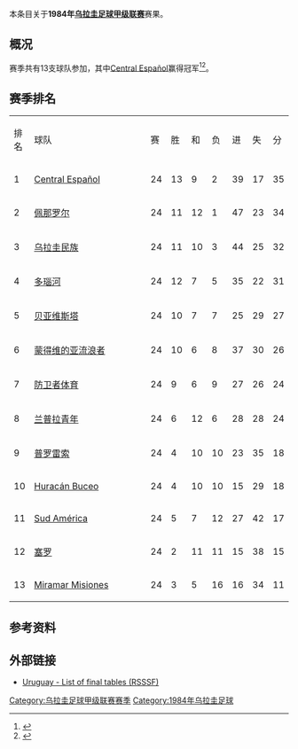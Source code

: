 本条目关于'''1984年[[乌拉圭足球甲级联赛|乌拉圭足球甲级联赛]]'''赛果。

==概况==
赛季共有13支球队参加，其中[[Central_Español|Central Español]]赢得冠军<ref>{{Cite web |url=http://www.campeoesdofutebol.com.br/uruguai.html |title=Campeoesdofutebol.com.br |accessdate=2017-08-25 |archive-date=2017-08-25 |archive-url=https://web.archive.org/web/20170825064212/http://www.campeoesdofutebol.com.br/uruguai.html |dead-url=no }}</ref><ref>{{Cite web |url=http://www.sobrefutbol.com/torneos/torneo_uruguayo.htm |title=Sobrefutbol.com |accessdate=2017-08-25 |archive-date=2017-08-25 |archive-url=https://web.archive.org/web/20170825063006/http://www.sobrefutbol.com/torneos/torneo_uruguayo.htm |dead-url=no }}</ref>。

==赛季排名==
{| class="wikitable" style="text-align:center;"
|排名||style="width:15em"|球队||赛||胜||和||负||进||失||分
|-
|1||align="left"|[[Central_Español|Central Español]]||24||13||9||2||39||17||35
|-
|2||align="left"|[[佩那罗尔足球俱乐部|佩那罗尔]]||24||11||12||1||47||23||34
|-
|3||align="left"|[[民族足球俱乐部|乌拉圭民族]]||24||11||10||3||44||25||32
|-
|4||align="left"|[[多瑙河足球俱乐部|多瑙河]]||24||12||7||5||35||22||31
|-
|5||align="left"|[[贝亚维斯塔足球俱乐部|贝亚维斯塔]]||24||10||7||7||25||29||27
|-
|6||align="left"|[[蒙得维的亚流浪者足球俱乐部|蒙得维的亚流浪者]]||24||10||6||8||37||30||26
|-
|7||align="left"|[[防卫者体育|防卫者体育]]||24||9||6||9||27||26||24
|-
|8||align="left"|[[兰普拉青年|兰普拉青年]]||24||6||12||6||28||28||24
|-
|9||align="left"|[[普罗雷索足球俱乐部|普罗雷索]]||24||4||10||10||23||35||18
|-
|10||align="left"|[[Huracán_Buceo|Huracán Buceo]]||24||4||10||10||15||29||18
|-
|11||align="left"|[[Sud_América|Sud América]]||24||5||7||12||27||42||17
|-
|12||align="left"|[[塞罗竞技俱乐部|塞罗]]||24||2||11||11||15||38||15
|-
|13||align="left"|[[Miramar_Misiones|Miramar Misiones]]||24||3||5||16||16||34||11
|}

==参考资料==
{{reflist}}

==外部链接==
*[http://www.rsssf.com/tablesu/uruhist.html Uruguay - List of final tables (RSSSF)]{{Wayback|url=http://www.rsssf.com/tablesu/uruhist.html |date=20100102114932 }}

{{Primera_División_Uruguaya_seasons}}

[[Category:乌拉圭足球甲级联赛赛季|Category:乌拉圭足球甲级联赛赛季]]
[[Category:1984年乌拉圭足球|Category:1984年乌拉圭足球]]
